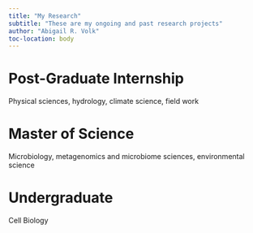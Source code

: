 ```yaml
---
title: "My Research"
subtitle: "These are my ongoing and past research projects"
author: "Abigail R. Volk"
toc-location: body
---
```


# Post-Graduate Internship

Physical sciences, hydrology, climate science, field work

# Master of Science

Microbiology, metagenomics and microbiome sciences, environmental science

# Undergraduate

Cell Biology
